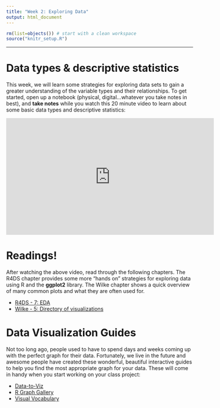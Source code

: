 ```yaml
---
title: "Week 2: Exploring Data"
output: html_document
---
```


```r
rm(list=objects()) # start with a clean workspace
source("knitr_setup.R")
```

---

# Data types & descriptive statistics

This week, we will learn some strategies for exploring data sets to gain a greater understanding of the variable types and their relationships. To get started, open up a notebook (physical, digital...whatever you take notes in best), and **take notes** while you watch this 20 minute video to learn about some basic data types and descriptive statistics:

<iframe width="560" height="315" src="https://www.youtube.com/embed/zHcQPKP6NpM" frameborder="0" allow="accelerometer; autoplay; encrypted-media; gyroscope; picture-in-picture" allowfullscreen></iframe>

# Readings!

After watching the above video, read through the following chapters. The R4DS chapter provides some more "hands on" strategies for exploring data using R and the **ggplot2** library. The Wilke chapter shows a quick overview of many common plots and what they are often used for. 

- [R4DS - 7: EDA](https://r4ds.had.co.nz/exploratory-data-analysis.html)
- [Wilke - 5: Directory of visualizations](https://serialmentor.com/dataviz/directory-of-visualizations.html)

# Data Visualization Guides

Not too long ago, people used to have to spend days and weeks coming up with the perfect graph for their data. Fortunately, we live in the future and awesome people have created these wonderful, beautiful interactive guides to help you find the most appropriate graph for your data. These will come in handy when you start working on your class project:

- [Data-to-Viz](https://www.data-to-viz.com/)
- [R Graph Gallery](http://r-graph-gallery.com/)
- [Visual Vocabulary](https://gramener.github.io/visual-vocabulary-vega/#)
